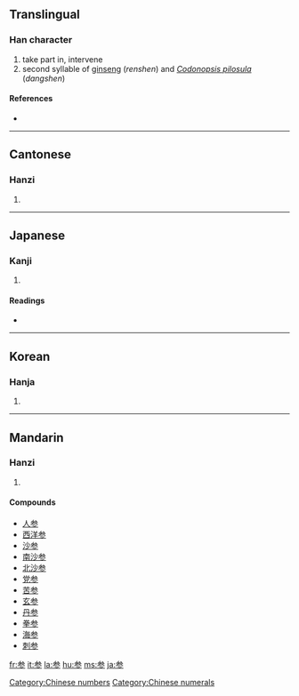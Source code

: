 {{also|參|叁|薓}}
==Translingual==

===Han character===
{{Han char|rn=28|rad=厶|as=06|sn=8|four=|canj=戈大竹竹竹 (IKHHH)}}

# take part in, intervene
# second syllable of [[ginseng]] (''renshen'') and ''[[Codonopsis pilosula]]'' (''dangshen'')

====References====
* {{Han ref|kx=0164.211|dkj=03090|hdz=10386.150|uh=53C2|ud=21442}}

[[Category:Chinese numbers]]
[[Category:Chinese numerals]]
----

==Cantonese==

===Hanzi===
{{yue-hanzi|jyut=|y=chaam1 sam1}}

# {{defn|Cantonese}}

----

==Japanese==

===Kanji===
{{ja-kanji|grade=4|rs=厶06}}

# {{defn|Japanese}}

====Readings====
* {{ja-readings|on=[[さん]] (san), [[しん]] (shin)|kun=[[まいる]] (mairu), [[まじわる]] (majiwaru), [[みつ]] (mitsu)}}

----

==Korean==

===Hanja===
{{ko-hanja|hangeul=[[삼]], [[참]]|rv=sam, cham|mr=sam, ch'am}}

# {{defn|Korean}}

----

==Mandarin==

===Hanzi===
{{cmn-hanzi|tra=參|pin=[[cān]] ([[can1]]), [[shēn]] ([[shen1]])|wg=ts'an<sup>1</sup>}}

# {{defn|Mandarin}}

====Compounds====

* [[人参]]
* [[西洋参]]
* [[沙参]]
* [[南沙参]]
* [[北沙参]]
* [[党参]]
* [[苦参]]
* [[玄参]]
* [[丹参]]
* [[拳参]]
* [[海参]]
* [[刺参]]

[[fr:参]]
[[it:参]]
[[la:参]]
[[hu:参]]
[[ms:参]]
[[ja:参]]